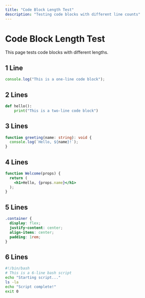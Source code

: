 ```yaml
---
title: "Code Block Length Test"
description: "Testing code blocks with different line counts"
---
```


# Code Block Length Test

This page tests code blocks with different lengths.

## 1 Line

```js
console.log("This is a one-line code block");
```

## 2 Lines

```python
def hello():
    print("This is a two-line code block")
```

## 3 Lines

```ts
function greeting(name: string): void {
  console.log(`Hello, ${name}!`);
}
```

## 4 Lines

```jsx
function Welcome(props) {
  return (
    <h1>Hello, {props.name}</h1>
  );
}
```

## 5 Lines

```css
.container {
  display: flex;
  justify-content: center;
  align-items: center;
  padding: 1rem;
}
```

## 6 Lines

```bash
#!/bin/bash
# This is a 6-line bash script
echo "Starting script..."
ls -la
echo "Script complete!"
exit 0
```